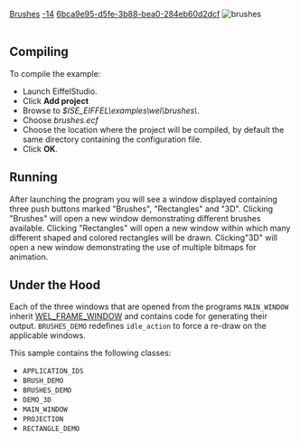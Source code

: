 [[Property:title|Brushes]]
[[Property:weight|-14]]
[[Property:uuid|6bca9e95-d5fe-3b88-bea0-284eb60d2dcf]]
[[Image:brushes|brushes]]  <br/>
<br/>

==Compiling==

To compile the example: 
* Launch EiffelStudio. 
* Click '''Add project'''
* Browse to ''$ISE_EIFFEL\examples\wel\brushes\''. 
* Choose ''brushes.ecf''
* Choose the location where the project will be compiled, by default the same directory containing the configuration file. 
* Click '''OK'''. 

==Running==
After launching the program you will see a window displayed containing three push buttons marked "Brushes", "Rectangles" and "3D". Clicking "Brushes" will open a new window demonstrating different brushes available. Clicking "Rectangles" will open a new window within which many different shaped and colored rectangles will be drawn. Clicking"3D" will open a new window demonstrating the use of multiple bitmaps for animation. 
==Under the Hood==
Each of the three windows that are opened from the programs <code>MAIN_WINDOW</code> inherit [[ref:libraries/wel/reference/wel_frame_window_chart|WEL_FRAME_WINDOW]]  and contains code for generating their output. <code>BRUSHES_DEMO</code> redefines <code>idle_action</code> to force a re-draw on the applicable windows. 
{{note| '''Note'''. If <code>enable_idle_action</code> is not called, then <code> idle_action</code> is never executed. }}

This sample contains the following classes: 
* <code>APPLICATION_IDS</code>
* <code>BRUSH_DEMO</code>
* <code>BRUSHES_DEMO</code>
* <code>DEMO_3D</code>
* <code>MAIN_WINDOW</code>
* <code>PROJECTION</code>
* <code>RECTANGLE_DEMO</code>





